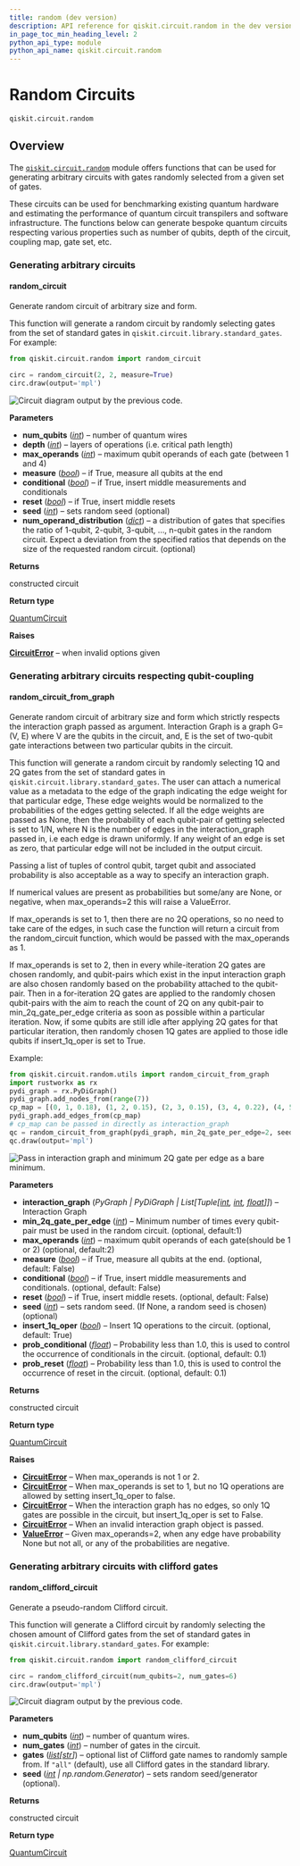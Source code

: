 ```yaml
---
title: random (dev version)
description: API reference for qiskit.circuit.random in the dev version of qiskit
in_page_toc_min_heading_level: 2
python_api_type: module
python_api_name: qiskit.circuit.random
---
```


<span id="module-qiskit.circuit.random" />

<span id="random-circuits-qiskit-circuit-random" />

# Random Circuits

`qiskit.circuit.random`

## Overview

The [`qiskit.circuit.random`](#module-qiskit.circuit.random "qiskit.circuit.random") module offers functions that can be used for generating arbitrary circuits with gates randomly selected from a given set of gates.

These circuits can be used for benchmarking existing quantum hardware and estimating the performance of quantum circuit transpilers and software infrastructure. The functions below can generate bespoke quantum circuits respecting various properties such as number of qubits, depth of the circuit, coupling map, gate set, etc.

### Generating arbitrary circuits

#### random\_circuit

<Function id="qiskit.circuit.random.random_circuit" github="https://github.com/Qiskit/qiskit/tree/stable/2.2/qiskit/circuit/random/utils.py#L460-L684" signature="qiskit.circuit.random.random_circuit(num_qubits, depth, max_operands=4, measure=False, conditional=False, reset=False, seed=None, num_operand_distribution=None)">
  Generate random circuit of arbitrary size and form.

  This function will generate a random circuit by randomly selecting gates from the set of standard gates in `qiskit.circuit.library.standard_gates`. For example:

  ```python
  from qiskit.circuit.random import random_circuit

  circ = random_circuit(2, 2, measure=True)
  circ.draw(output='mpl')
  ```

  ![Circuit diagram output by the previous code.](/docs/images/api/qiskit/dev/circuit_random-1.avif)

  **Parameters**

  *   **num\_qubits** ([*int*](https://docs.python.org/3/library/functions.html#int "(in Python v3.13)")) – number of quantum wires
  *   **depth** ([*int*](https://docs.python.org/3/library/functions.html#int "(in Python v3.13)")) – layers of operations (i.e. critical path length)
  *   **max\_operands** ([*int*](https://docs.python.org/3/library/functions.html#int "(in Python v3.13)")) – maximum qubit operands of each gate (between 1 and 4)
  *   **measure** ([*bool*](https://docs.python.org/3/library/functions.html#bool "(in Python v3.13)")) – if True, measure all qubits at the end
  *   **conditional** ([*bool*](https://docs.python.org/3/library/functions.html#bool "(in Python v3.13)")) – if True, insert middle measurements and conditionals
  *   **reset** ([*bool*](https://docs.python.org/3/library/functions.html#bool "(in Python v3.13)")) – if True, insert middle resets
  *   **seed** ([*int*](https://docs.python.org/3/library/functions.html#int "(in Python v3.13)")) – sets random seed (optional)
  *   **num\_operand\_distribution** ([*dict*](https://docs.python.org/3/library/stdtypes.html#dict "(in Python v3.13)")) – a distribution of gates that specifies the ratio of 1-qubit, 2-qubit, 3-qubit, …, n-qubit gates in the random circuit. Expect a deviation from the specified ratios that depends on the size of the requested random circuit. (optional)

  **Returns**

  constructed circuit

  **Return type**

  [QuantumCircuit](qiskit.circuit.QuantumCircuit "qiskit.circuit.QuantumCircuit")

  **Raises**

  [**CircuitError**](circuit#qiskit.circuit.CircuitError "qiskit.circuit.CircuitError") – when invalid options given
</Function>

### Generating arbitrary circuits respecting qubit-coupling

#### random\_circuit\_from\_graph

<Function id="qiskit.circuit.random.random_circuit_from_graph" github="https://github.com/Qiskit/qiskit/tree/stable/2.2/qiskit/circuit/random/utils.py#L79-L457" signature="qiskit.circuit.random.random_circuit_from_graph(interaction_graph, min_2q_gate_per_edge=1, max_operands=2, measure=False, conditional=False, reset=False, seed=None, insert_1q_oper=True, prob_conditional=0.1, prob_reset=0.1)">
  Generate random circuit of arbitrary size and form which strictly respects the interaction graph passed as argument. Interaction Graph is a graph G=(V, E) where V are the qubits in the circuit, and, E is the set of two-qubit gate interactions between two particular qubits in the circuit.

  This function will generate a random circuit by randomly selecting 1Q and 2Q gates from the set of standard gates in `qiskit.circuit.library.standard_gates`. The user can attach a numerical value as a metadata to the edge of the graph indicating the edge weight for that particular edge, These edge weights would be normalized to the probabilities of the edges getting selected. If all the edge weights are passed as None, then the probability of each qubit-pair of getting selected is set to 1/N, where N is the number of edges in the interaction\_graph passed in, i.e each edge is drawn uniformly. If any weight of an edge is set as zero, that particular edge will not be included in the output circuit.

  Passing a list of tuples of control qubit, target qubit and associated probability is also acceptable as a way to specify an interaction graph.

  If numerical values are present as probabilities but some/any are None, or negative, when max\_operands=2 this will raise a ValueError.

  If max\_operands is set to 1, then there are no 2Q operations, so no need to take care of the edges, in such case the function will return a circuit from the random\_circuit function, which would be passed with the max\_operands as 1.

  If max\_operands is set to 2, then in every while-iteration 2Q gates are chosen randomly, and qubit-pairs which exist in the input interaction graph are also chosen randomly based on the probability attached to the qubit-pair. Then in a for-iteration 2Q gates are applied to the randomly chosen qubit-pairs with the aim to reach the count of 2Q on any qubit-pair to min\_2q\_gate\_per\_edge criteria as soon as possible within a particular iteration. Now, if some qubits are still idle after applying 2Q gates for that particular iteration, then randomly chosen 1Q gates are applied to those idle qubits if insert\_1q\_oper is set to True.

  Example:

  ```python
  from qiskit.circuit.random.utils import random_circuit_from_graph
  import rustworkx as rx
  pydi_graph = rx.PyDiGraph()
  pydi_graph.add_nodes_from(range(7))
  cp_map = [(0, 1, 0.18), (1, 2, 0.15), (2, 3, 0.15), (3, 4, 0.22), (4, 5, 0.13), (5, 6, 0.17)]
  pydi_graph.add_edges_from(cp_map)
  # cp_map can be passed in directly as interaction_graph
  qc = random_circuit_from_graph(pydi_graph, min_2q_gate_per_edge=2, seed=12345)
  qc.draw(output='mpl')
  ```

  ![Pass in interaction graph and minimum 2Q gate per edge as a bare minimum.](/docs/images/api/qiskit/dev/circuit_random-2.avif)

  **Parameters**

  *   **interaction\_graph** (*PyGraph | PyDiGraph | List\[Tuple\[*[*int*](https://docs.python.org/3/library/functions.html#int "(in Python v3.13)")*,* [*int*](https://docs.python.org/3/library/functions.html#int "(in Python v3.13)")*,* [*float*](https://docs.python.org/3/library/functions.html#float "(in Python v3.13)")*]]*) – Interaction Graph
  *   **min\_2q\_gate\_per\_edge** ([*int*](https://docs.python.org/3/library/functions.html#int "(in Python v3.13)")) – Minimum number of times every qubit-pair must be used in the random circuit. (optional, default:1)
  *   **max\_operands** ([*int*](https://docs.python.org/3/library/functions.html#int "(in Python v3.13)")) – maximum qubit operands of each gate(should be 1 or 2) (optional, default:2)
  *   **measure** ([*bool*](https://docs.python.org/3/library/functions.html#bool "(in Python v3.13)")) – if True, measure all qubits at the end. (optional, default: False)
  *   **conditional** ([*bool*](https://docs.python.org/3/library/functions.html#bool "(in Python v3.13)")) – if True, insert middle measurements and conditionals. (optional, default: False)
  *   **reset** ([*bool*](https://docs.python.org/3/library/functions.html#bool "(in Python v3.13)")) – if True, insert middle resets. (optional, default: False)
  *   **seed** ([*int*](https://docs.python.org/3/library/functions.html#int "(in Python v3.13)")) – sets random seed. (If None, a random seed is chosen) (optional)
  *   **insert\_1q\_oper** ([*bool*](https://docs.python.org/3/library/functions.html#bool "(in Python v3.13)")) – Insert 1Q operations to the circuit. (optional, default: True)
  *   **prob\_conditional** ([*float*](https://docs.python.org/3/library/functions.html#float "(in Python v3.13)")) – Probability less than 1.0, this is used to control the occurrence of conditionals in the circuit. (optional, default: 0.1)
  *   **prob\_reset** ([*float*](https://docs.python.org/3/library/functions.html#float "(in Python v3.13)")) – Probability less than 1.0, this is used to control the occurrence of reset in the circuit. (optional, default: 0.1)

  **Returns**

  constructed circuit

  **Return type**

  [QuantumCircuit](qiskit.circuit.QuantumCircuit "qiskit.circuit.QuantumCircuit")

  **Raises**

  *   [**CircuitError**](circuit#qiskit.circuit.CircuitError "qiskit.circuit.CircuitError") – When max\_operands is not 1 or 2.
  *   [**CircuitError**](circuit#qiskit.circuit.CircuitError "qiskit.circuit.CircuitError") – When max\_operands is set to 1, but no 1Q operations are allowed by setting insert\_1q\_oper to false.
  *   [**CircuitError**](circuit#qiskit.circuit.CircuitError "qiskit.circuit.CircuitError") – When the interaction graph has no edges, so only 1Q gates are possible in the circuit, but insert\_1q\_oper is set to False.
  *   [**CircuitError**](circuit#qiskit.circuit.CircuitError "qiskit.circuit.CircuitError") – When an invalid interaction graph object is passed.
  *   [**ValueError**](https://docs.python.org/3/library/exceptions.html#ValueError "(in Python v3.13)") – Given max\_operands=2, when any edge have probability None but not all, or any of the probabilities are negative.
</Function>

### Generating arbitrary circuits with clifford gates

#### random\_clifford\_circuit

<Function id="qiskit.circuit.random.random_clifford_circuit" github="https://github.com/Qiskit/qiskit/tree/stable/2.2/qiskit/circuit/random/utils.py#L687-L755" signature="qiskit.circuit.random.random_clifford_circuit(num_qubits, num_gates, gates='all', seed=None)">
  Generate a pseudo-random Clifford circuit.

  This function will generate a Clifford circuit by randomly selecting the chosen amount of Clifford gates from the set of standard gates in `qiskit.circuit.library.standard_gates`. For example:

  ```python
  from qiskit.circuit.random import random_clifford_circuit

  circ = random_clifford_circuit(num_qubits=2, num_gates=6)
  circ.draw(output='mpl')
  ```

  ![Circuit diagram output by the previous code.](/docs/images/api/qiskit/dev/circuit_random-3.avif)

  **Parameters**

  *   **num\_qubits** ([*int*](https://docs.python.org/3/library/functions.html#int "(in Python v3.13)")) – number of quantum wires.
  *   **num\_gates** ([*int*](https://docs.python.org/3/library/functions.html#int "(in Python v3.13)")) – number of gates in the circuit.
  *   **gates** ([*list*](https://docs.python.org/3/library/stdtypes.html#list "(in Python v3.13)")*\[*[*str*](https://docs.python.org/3/library/stdtypes.html#str "(in Python v3.13)")*]*) – optional list of Clifford gate names to randomly sample from. If `"all"` (default), use all Clifford gates in the standard library.
  *   **seed** ([*int*](https://docs.python.org/3/library/functions.html#int "(in Python v3.13)") *| np.random.Generator*) – sets random seed/generator (optional).

  **Returns**

  constructed circuit

  **Return type**

  [QuantumCircuit](qiskit.circuit.QuantumCircuit "qiskit.circuit.QuantumCircuit")
</Function>

